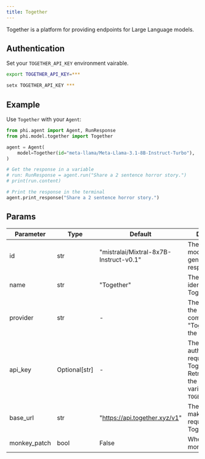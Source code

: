 ```yaml
---
title: Together
---
```


Together is a platform for providing endpoints for Large Language models.

## Authentication

Set your `TOGETHER_API_KEY` environment vairable.

<CodeGroup>

```bash Mac
export TOGETHER_API_KEY=***
```

```bash Windows
setx TOGETHER_API_KEY ***
```

</CodeGroup>

## Example

Use `Together` with your `Agent`:

<CodeGroup>

```python agent.py
from phi.agent import Agent, RunResponse
from phi.model.together import Together

agent = Agent(
    model=Together(id="meta-llama/Meta-Llama-3.1-8B-Instruct-Turbo"),
)

# Get the response in a variable
# run: RunResponse = agent.run("Share a 2 sentence horror story.")
# print(run.content)

# Print the response in the terminal
agent.print_response("Share a 2 sentence horror story.")


```

</CodeGroup>

## Params
| Parameter | Type | Default | Description |
|-----------|------|---------|-------------|
| id | str | "mistralai/Mixtral-8x7B-Instruct-v0.1" | The specific model ID used for generating responses. |
| name | str | "Together" | The name identifier for the Together agent. |
| provider | str | - | The provider of the model, combining "Together" with the model ID. |
| api_key | Optional[str] | - | The API key for authenticating requests to the Together service. Retrieved from the environment variable `TOGETHER_API_KEY`. |
| base_url | str | "https://api.together.xyz/v1" | The base URL for making API requests to the Together service. |
| monkey_patch | bool | False | Whether to apply monkey patching. |
